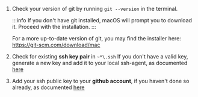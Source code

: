 
1. Check your version of git by running `git --version` in the terminal.

    :::info
    If you don't have git installed, macOS will prompt you to download it. Proceed with the installation.
    :::

    For a more up-to-date version of git, you may find the installer here: https://git-scm.com/download/mac

2. Check for existing **ssh key pair** in `~*\.ssh`
If you don't have a valid key, generate a new key and add it to your local ssh-agent, as documented [here](
https://docs.github.com/en/authentication/connecting-to-github-with-ssh/generating-a-new-ssh-key-and-adding-it-to-the-ssh-agent#generating-a-new-ssh-key
)

3. Add your ssh public key to your **github account**, if you haven't done so already,
as documented [here](
https://docs.github.com/en/authentication/connecting-to-github-with-ssh/adding-a-new-ssh-key-to-your-github-account
)

